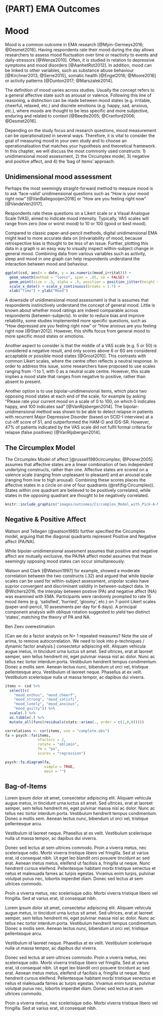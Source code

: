 # (PART) EMA Outcomes {-}

# Mood {#mood}
\index{Mood}
Mood is a common outcome in EMA research [@Myin-Germeys2016; @Desmet2016]. Having respondents rate their mood during the day allows researchers to assess mood fluctuation over time or reactivity to events and daily-stressors [@Wenze2010]. Often, it is studied in relation to depressive symptoms and mood disorders [@AanhetRot2012]. In addition, mood can be linked to other variables, such as substance abuse behaviour [@Kirchner2013; @Serre2015], somatic health [@Engel2016; @Moore2016] or activity patterns [@Dunton2017; @Marszalek2014].

The definition of mood varies across studies. Usually the concept refers to a general affective state such as arousal or valence. Following this line of reasoning, a distinction can be made between mood states (e.g. irritable, cheerful, relaxed, etc.) and discrete emotions (e.g. happy, sad, anxious, etc.), where moods are thought to be less specific and more subjective, enduring and related to context [@Beedie2005; @Cranford2006; @Desmet2016].

Depending on the study focus and research questions, mood measurement can be operationalized in several ways. Therefore, it is vital to consider the goal of measuring mood in your own study and to choose an operationalisation that matches your hypothesis and theoretical framework. In this chapter, we will discuss the most commonly used constructs: 1) unidimensional mood assessment, 2) the Circumplex model, 3) negative and positive affect, and 4) the 'bag of items' approach. 

## Unidimensional mood assessment
\index{Unidimensional mood assessment}
Perhaps the most seemingly straight-forward method to measure mood is to ask 'face-valid' unidimensional questions such as "How is your mood right now" [@VanBallegooijen2016] or "How are you feeling right now" [@VandeVen2017].

Respondents rate these questions on a Likert scale or a Visual Analogue Scale (VAS), aimed to indicate mood intensity. Typically, VAS scales will range from zero (low or worst mood) to 10 or 100 (good or best mood). 

Compared to classic paper-and-pencil methods, digital unidimensional EMA might lead to more accurate data on (in)variability of mood, because retrospective bias is thought to be less of an issue. Further, plotting this data in a graph is an easy way to visually inspect within-subject change in general mood. Combining data from various variables such as activity, sleep and mood in one graph can help respondents understand the interaction between mood and behaviour. 

```r
ggplot(csd, aes(x = date, y = as.numeric(mood_irritat))) +
  geom_smooth(method = "loess", span = .05, se = FALSE) + 
  geom_point(size = .5, alpha = .5, position = position_jitter(height = .1)) + 
  scale_x_date() + scale_y_continuous(breaks = 1:7) + 
  xlab("Time") + ylab("Mood")
```  

A downside of unidimensional mood assessment is that is assumes that respondents instinctively understand the concept of general mood. Little is known about whether mood ratings are indeed comparable across respondents (between-subjects). In order to reduce bias and improve reliability, some studies implemented more specific questions, such as "How depressed are you feeling right now" or "How anxious are you feeling right now [@Starr2012]. However, this shifts focus from general mood to more specific mood states or emotions.

Another aspect to consider is that the middle of a VAS scale (e.g. 5 or 50) is considered a negative result, and only scores above 6 or 60 are considered accaptable or possible mood states [@Groot2010]. This contrasts with common Likert scales, where the centre often reflects a neutral response.
In order to address this issue, some researchers have proposed to use scales ranging from -1 to 1, with 0 as a neutral scale centre. However, this scale implies a mood state that ranges from negative to positive, rather than absent to present. 

Another option is to use bipolar-unidimensional items, which place two opposing mood states at each end of the scale, for example by asking "Please rate your current mood on a scale of 0 to 100, on which 0 indicates happy, and 100 indicates sad" [@VanRijsbergen2014]. The bipolar-unidimensional method was shown to be able to detect relapse in patients with recurrent Major Depressive Disorder (based on SCID-I interview) at a cut-off score of 51, and outperformed the HAM-D and IDS-SR. However, 47% of patients indicated by the VAS scale did not fulfil formal criteria for relapse (false positives) [@VanRijsbergen2014]. 


## The Circumplex Model
\index{Circumplex model}
The Circumplex Model of affect [@russell1980circumplex; @Posner2005] assumes that affective states are a linear combination of two independent underlying constructs, rather than one. Affective states are scored on a valence scale (ranging from unpleasant to pleasant) and an arousal scale (ranging from low to high arousal). Combining these scores places the affective states in a circle on one of four quadrants (\@ref(fig:Circumplex)). States within one quadrant are believed to be positively correlated, while states in the opposing quadrant are thought to be negatively correlated.  


```r
knitr::include_graphics("images/outcomes/Circumplex_Model_with_Pick-A-Mood.png")
```

## Negative & Positive Affect
\index{Negative Affect} \index{Positive Affect}
Watson and Tellegen (@watson1985) further specified the Circumplex model, arguing that the diagonal quadrants represent Positive and Negative affect (PA/NA). 

While bipolar-unidimensional assesment assumes that positive and negative affect are mutually exclusive, the PA/NA affect model assumes that these seemingly opposing mood states can occur simultaneously. 

Watson and Clark [@Watson1997] for example, showed a moderate correlation between the two constructs (.32) and argued that while bipolar scales can be used for within-subject assessment, unipolar scales have suprior convergent and discriminant validity in between-subject data. In @Wichers2016, the interplay between postive (PA) and negative affect (NA) was examined with EMA. Participants were randomly prompted to rate 15 mood items (e.g. ‘satisfied’, ‘hurried’, 'gloomy', etc.) on 7-point Likert scales (paper-and-pencil, 10 assesments per day for 6 days). A principal component analysis with oblique rotation suggested to yield two distinct 'states', matching the theory of PA and NA.



Ben Zeev overestimation 

[Can we do a factor analysis on N= 1 repeated measures? Note the use of
arima, to remove autocorrelation. We need to look into p-techniques / dynamic
factor analysis.] consectetur adipiscing elit. Aliquam vehicula augue metus,
in tincidunt urna luctus sit amet. Sed ultrices, erat at laoreet semper, sem
tellus hendrerit mi, eget pulvinar massa nisl ac dolor. Nunc ac tellus nec
tortor interdum porta. Vestibulum hendrerit tempus condimentum. Donec a mollis
sem. Aenean lectus nunc, bibendum ut orci vel, tristique pellentesque arcu.
Vestibulum id laoreet neque. Phasellus at ex velit. Vestibulum scelerisque nulla
ut massa tempor, ac dapibus dui viverra.

```r
items <- csd %>%
  select(c(
    "mood_enthus", "mood_cheerf",
    "mood_strong", "mood_satisfi",
    "mood_lonely", "mood_anxious",
    "mood_guilty")) %>%
  scale(.) %>%
  as.tibble(.) %>%
  mutate_all(funs(residuals(stats::arima(., order = c(1,0,0)))))

correlations <- cor(items, use = "complete.obs")
fa = psych::fa(items,
               nfactors = 2,
               rotate = "oblimin",
               fm = "pa",
               scores = "regression")

psych::fa.diagram(fa, 
                  simple = TRUE, 
                  main = "")
```


## Bag-of-Items

Lorem ipsum dolor sit amet, consectetur adipiscing elit. Aliquam vehicula augue metus, in tincidunt urna luctus sit amet. Sed ultrices, erat at laoreet semper, sem tellus hendrerit mi, eget pulvinar massa nisl ac dolor. Nunc ac tellus nec tortor interdum porta. Vestibulum hendrerit tempus condimentum. Donec a mollis sem. Aenean lectus nunc, bibendum ut orci vel, tristique pellentesque arcu.

Vestibulum id laoreet neque. Phasellus at ex velit. Vestibulum scelerisque nulla ut massa tempor, ac dapibus dui viverra.

Donec sed lectus at sem ultrices commodo. Proin a viverra metus, nec scelerisque odio. Morbi viverra tristique libero vel fringilla. Sed at varius erat, id consequat nibh. Ut eget leo blandit orci posuere tincidunt ac sed erat. Aenean metus metus, eleifend ut facilisis a, fringilla ut neque. Nunc hendrerit cursus eleifend. Pellentesque habitant morbi tristique senectus et netus et malesuada fames ac turpis egestas. Vivamus enim turpis, pulvinar volutpat purus nec, lobortis imperdiet diam. Donec sed lectus at sem ultrices commodo.

Proin a viverra metus, nec scelerisque odio. Morbi viverra tristique libero vel fringilla. Sed at varius erat, id consequat nibh.

Lorem ipsum dolor sit amet, consectetur adipiscing elit. Aliquam vehicula augue metus, in tincidunt urna luctus sit amet. Sed ultrices, erat at laoreet semper, sem tellus hendrerit mi, eget pulvinar massa nisl ac dolor. Nunc ac tellus nec tortor interdum porta. Vestibulum hendrerit tempus condimentum. Donec a mollis sem. Aenean lectus nunc, bibendum ut orci vel, tristique pellentesque arcu.

Vestibulum id laoreet neque. Phasellus at ex velit. Vestibulum scelerisque nulla ut massa tempor, ac dapibus dui viverra.

Donec sed lectus at sem ultrices commodo. Proin a viverra metus, nec scelerisque odio. Morbi viverra tristique libero vel fringilla. Sed at varius erat, id consequat nibh. Ut eget leo blandit orci posuere tincidunt ac sed erat. Aenean metus metus, eleifend ut facilisis a, fringilla ut neque. Nunc hendrerit cursus eleifend. Pellentesque habitant morbi tristique senectus et netus et malesuada fames ac turpis egestas. Vivamus enim turpis, pulvinar volutpat purus nec, lobortis imperdiet diam. Donec sed lectus at sem ultrices commodo.

Proin a viverra metus, nec scelerisque odio. Morbi viverra tristique libero vel fringilla. Sed at varius erat, id consequat nibh.

